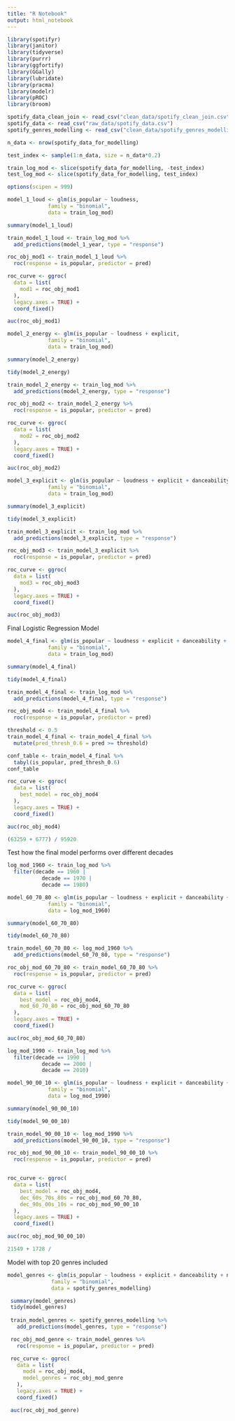 ```yaml
---
title: "R Notebook"
output: html_notebook
---
```


```r
library(spotifyr)
library(janitor)
library(tidyverse)
library(purrr)
library(ggfortify)
library(GGally)
library(lubridate)
library(pracma)
library(modelr)
library(pROC)
library(broom)
```


```r
spotify_data_clean_join <- read_csv("clean_data/spotify_clean_join.csv")
spotify_data <- read_csv("raw_data/spotify_data.csv")
spotify_genres_modelling <- read_csv("clean_data/spotify_genres_modelling.csv")
```

```r
n_data <- nrow(spotify_data_for_modelling)

test_index <- sample(1:n_data, size = n_data*0.2)

train_log_mod <- slice(spotify_data_for_modelling, -test_index)
test_log_mod <- slice(spotify_data_for_modelling, test_index)

options(scipen = 999)

```


```r
model_1_loud <- glm(is_popular ~ loudness,
             family = "binomial",
             data = train_log_mod)

summary(model_1_loud)

train_model_1_loud <- train_log_mod %>%
  add_predictions(model_1_year, type = "response")

roc_obj_mod1 <- train_model_1_loud %>%
  roc(response = is_popular, predictor = pred)

roc_curve <- ggroc(
  data = list(
    mod1 = roc_obj_mod1
  ), 
  legacy.axes = TRUE) +
  coord_fixed()

auc(roc_obj_mod1)
```


```r
model_2_energy <- glm(is_popular ~ loudness + explicit,
             family = "binomial",
             data = train_log_mod)

summary(model_2_energy)

tidy(model_2_energy)

train_model_2_energy <- train_log_mod %>%
  add_predictions(model_2_energy, type = "response")

roc_obj_mod2 <- train_model_2_energy %>%
  roc(response = is_popular, predictor = pred)

roc_curve <- ggroc(
  data = list(
    mod2 = roc_obj_mod2
  ), 
  legacy.axes = TRUE) +
  coord_fixed()

auc(roc_obj_mod2)
```

```r
model_3_explicit <- glm(is_popular ~ loudness + explicit + danceability,
             family = "binomial",
             data = train_log_mod)

summary(model_3_explicit)

tidy(model_3_explicit)

train_model_3_explicit <- train_log_mod %>%
  add_predictions(model_3_explicit, type = "response")

roc_obj_mod3 <- train_model_3_explicit %>%
  roc(response = is_popular, predictor = pred)

roc_curve <- ggroc(
  data = list(
    mod3 = roc_obj_mod3
  ), 
  legacy.axes = TRUE) +
  coord_fixed()

auc(roc_obj_mod3)
```


Final Logistic Regression Model
```r
model_4_final <- glm(is_popular ~ loudness + explicit + danceability + no_of_artists,
             family = "binomial",
             data = train_log_mod)

summary(model_4_final)

tidy(model_4_final)

train_model_4_final <- train_log_mod %>%
  add_predictions(model_4_final, type = "response")

roc_obj_mod4 <- train_model_4_final %>%
  roc(response = is_popular, predictor = pred)

threshold <- 0.5
train_model_4_final <- train_model_4_final %>%
  mutate(pred_thresh_0.6 = pred >= threshold)

conf_table <- train_model_4_final %>%
  tabyl(is_popular, pred_thresh_0.6)
conf_table

roc_curve <- ggroc(
  data = list(
    best_model = roc_obj_mod4
  ), 
  legacy.axes = TRUE) +
  coord_fixed()

auc(roc_obj_mod4)
```


```r
(63259 + 6777) / 95920
```



Test how the final model performs over different decades

```r
log_mod_1960 <- train_log_mod %>% 
  filter(decade == 1960 |
           decade == 1970 |
           decade == 1980)

model_60_70_80 <- glm(is_popular ~ loudness + explicit + danceability + no_of_artists + energy,
             family = "binomial",
             data = log_mod_1960)

summary(model_60_70_80)

tidy(model_60_70_80)

train_model_60_70_80 <- log_mod_1960 %>%
  add_predictions(model_60_70_80, type = "response")

roc_obj_mod_60_70_80 <- train_model_60_70_80 %>%
  roc(response = is_popular, predictor = pred)

roc_curve <- ggroc(
  data = list(
    best_model = roc_obj_mod4,
    mod_60_70_80 = roc_obj_mod_60_70_80
  ), 
  legacy.axes = TRUE) +
  coord_fixed()

auc(roc_obj_mod_60_70_80)
```
```r
log_mod_1990 <- train_log_mod %>% 
  filter(decade == 1990 |
           decade == 2000 |
           decade == 2010)

model_90_00_10 <- glm(is_popular ~ loudness + explicit + danceability + no_of_artists + energy,
             family = "binomial",
             data = log_mod_1990)

summary(model_90_00_10)

tidy(model_90_00_10)

train_model_90_00_10 <- log_mod_1990 %>%
  add_predictions(model_90_00_10, type = "response")

roc_obj_mod_90_00_10 <- train_model_90_00_10 %>%
  roc(response = is_popular, predictor = pred)


roc_curve <- ggroc(
  data = list(
    best_model = roc_obj_mod4,
    dec_60s_70s_80s = roc_obj_mod_60_70_80,
    dec_90s_00s_10s = roc_obj_mod_90_00_10
  ), 
  legacy.axes = TRUE) +
  coord_fixed()

auc(roc_obj_mod_90_00_10)
```

```r
21549 + 1728 / 
```


Model with top 20 genres included
```r
model_genres <- glm(is_popular ~ loudness + explicit + danceability + no_of_artists + energy + top_genres,
              family = "binomial",
              data = spotify_genres_modelling)

 summary(model_genres)
 tidy(model_genres)
 
 train_model_genres <- spotify_genres_modelling %>%
   add_predictions(model_genres, type = "response")

 roc_obj_mod_genre <- train_model_genres %>%
   roc(response = is_popular, predictor = pred)

 roc_curve <- ggroc(
   data = list(
     mod4 = roc_obj_mod4,
     model_genres = roc_obj_mod_genre
   ),
   legacy.axes = TRUE) +
   coord_fixed()

 auc(roc_obj_mod_genre)
```

